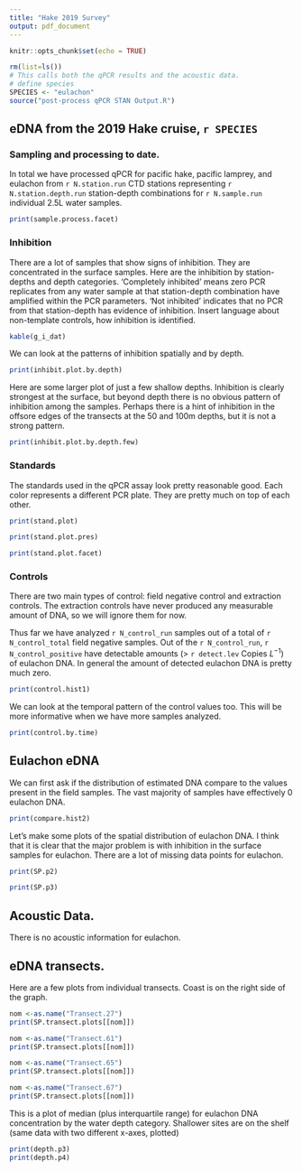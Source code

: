 ```yaml
---
title: "Hake 2019 Survey"
output: pdf_document
---
```


```r
knitr::opts_chunk$set(echo = TRUE)
```

```r
rm(list=ls())
# This calls both the qPCR results and the acoustic data.
# define species
SPECIES <- "eulachon"
source("post-process qPCR STAN Output.R")
```

## eDNA from the 2019 Hake cruise, `r SPECIES` 

### Sampling and processing to date.

In total we have processed qPCR for pacific hake, pacific lamprey, and eulachon from `r N.station.run` CTD stations representing `r N.station.depth.run` station-depth combinations for `r N.sample.run` individual 2.5L water samples.   

```r
print(sample.process.facet)
```


\newpage

### Inhibition

There are a lot of samples that show signs of inhibition. They are concentrated in the surface samples. Here are the inhibition by station-depths and depth categories.  'Completely inhibited' means zero PCR replicates from any water sample at that station-depth combination have amplified within the PCR parameters.  'Not inhibited' indicates that no PCR from that station-depth has evidence of inhibition. Insert language about non-template controls, how inhibition is identified. 

```r
kable(g_i_dat)
```

We can look at the patterns of inhibition spatially and by depth.

```r
print(inhibit.plot.by.depth)
```

\clearpage
\newpage
Here are some larger plot of just a few shallow depths.  Inhibition is clearly strongest at the surface, but beyond depth there is no obvious pattern of inhibition among the samples.  Perhaps there is a hint of inhibition in the offsore edges of the transects at the 50 and 100m depths, but it is not a strong pattern.

```r
print(inhibit.plot.by.depth.few)
```

\newpage
### Standards

The standards used in the qPCR assay look pretty reasonable good.  Each color represents a different PCR plate. They are pretty much on top of each other.

```r
print(stand.plot)
```

```r
print(stand.plot.pres)
```

```r
print(stand.plot.facet)
```



\newpage
### Controls

There are two main types of control: field negative control and extraction controls.  The extraction controls have never produced any measurable amount of DNA, so we will ignore them for now.

Thus far we have analyzed `r N_control_run` samples out of a total of `r N_control_total` field negative samples.  Out of the `r N_control_run`, `r N_control_positive` have detectable amounts (> `r detect.lev` Copies $L^{-1}$) of eulachon DNA. In general the amount of detected eulachon DNA is pretty much zero. 

```r
print(control.hist1)
```

We can look at the temporal pattern of the control values too.  This will be more informative when we have more samples analyzed. 

```r
print(control.by.time)
```




\newpage
## Eulachon eDNA

We can first ask if the distribution of estimated DNA compare to the values present in the field samples. The vast majority of samples have effectively 0 eulachon DNA. 

```r
print(compare.hist2)
```

Let's make some plots of the spatial distribution of eulachon DNA.  I think that it is clear that the major problem is with inhibition in the surface samples for eulachon. There are a lot of missing data points for eulachon.

```r
print(SP.p2)
```


```r
print(SP.p3)
```

\newpage
## Acoustic Data.  

There is no acoustic information for eulachon.

## eDNA transects.  

Here are a few plots from individual transects.  Coast is on the right side of the graph. 
```r
nom <-as.name("Transect.27")
print(SP.transect.plots[[nom]])
```

```r
nom <-as.name("Transect.61")
print(SP.transect.plots[[nom]])
```

```r
nom <-as.name("Transect.65")
print(SP.transect.plots[[nom]])
```

```r
nom <-as.name("Transect.67")
print(SP.transect.plots[[nom]])
```

\newpage
This is a plot of median (plus interquartile range) for eulachon DNA concentration by the water depth category. Shallower sites are on the shelf (same data with two different x-axes, plotted)

```r
print(depth.p3)
print(depth.p4)
```



